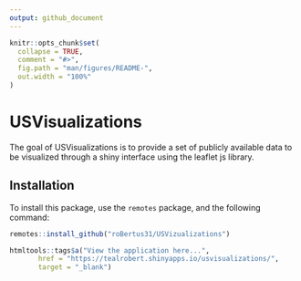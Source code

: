 ```yaml
---
output: github_document
---
```


<!-- README.md is generated from README.Rmd. Please edit that file -->

```r
knitr::opts_chunk$set(
  collapse = TRUE,
  comment = "#>",
  fig.path = "man/figures/README-",
  out.width = "100%"
)
```

# USVisualizations

<!-- badges: start -->
<!-- badges: end -->

The goal of USVisualizations is to provide a set of publicly available data to be visualized through a shiny interface using the leaflet js library.

## Installation

To install this package, use the `remotes` package, and the following command:


``` r
remotes::install_github("roBertus31/USVizualizations")
```

```r
htmltools::tags$a("View the application here...",
       href = "https://tealrobert.shinyapps.io/usvisualizations/",
       target = "_blank")
```

